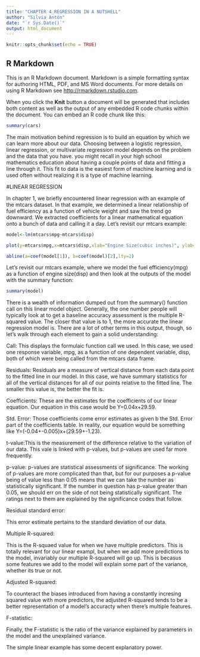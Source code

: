 ---
title: "CHAPTER 4_REGRESSION IN A NUTSHELL"
author: "Silvia Antón"
date: "`r Sys.Date()`"
output: html_document
---

```{r setup, include=FALSE}
knitr::opts_chunk$set(echo = TRUE)
```

## R Markdown

This is an R Markdown document. Markdown is a simple formatting syntax for authoring HTML, PDF, and MS Word documents. For more details on using R Markdown see <http://rmarkdown.rstudio.com>.

When you click the **Knit** button a document will be generated that includes both content as well as the output of any embedded R code chunks within the document. You can embed an R code chunk like this:

```{r cars}
summary(cars)
```
The main motivation behind regression is to build an equation by which we can learn more about our data. Choosing between a logistic regression, linear regression, or multivariate regression model depends on the problem and the data that you have. you might recall in your high school mathematics education about having a couple points of data and fitting a line through it. This fit to data is the easiest form of machine learning and is used often without realizing it is a type of machine learning.

#LINEAR REGRESSION

In chapter 1, we briefly encountered linear regression with an example of the mtcars dataset. In that example, we determined a linear relationship of fuel efficiency as a function of vehicle weight and saw the trend go downward. We extracted coefficients for a linear mathematical equation onto a bunch of data and calling it a day. Let's revisit our mtcars example:

```{r}

model<-lm(mtcars$mpg~mtcars$disp)

plot(y=mtcars$mpg,x=mtcars$disp,xlab="Engine Size(cubic inches)", ylab="Fuel Efficiency (Miles per Gallon)", main="Fuel Efficiency From the 'mtcars dataset")

abline(a=coef(model[1]), b=coef(model)[2],lty=2)

```
Let's revisit our mtcars example, where we model the fuel efficiency(mpg) as a function of engine size(disp) and then look at the outputs of the model with the summary function:

```{r}
summary(model)
```

There is a wealth of information dumped out from the summary() function call on this linear model object. Generally, the one number people will typically look at to get a baseline accuracy assessment is the multiple R-squared value. The closer that value is to 1, the more accurate the linear regression model is. There are a lot of other terms in this output, though, so let's walk through each element to gain a solid understanding:

Call: This displays the formulaic function call we used. In this case, we used one response variable, mpg, as a function of one dependent variable, disp, both of which were being called from the mtcars data frame.

Residuals: Residuals are a measure of vertical distance from each data point to the fitted line in our model. In this case, we have summary statistics for all of the vertical distances for all of our points relative to the fitted line. The smaller this value is, the better the fit is.

Coefficients: These are the estimates for the coefficients of our linear equation. Our equation in this case would be Y=0.04x+29.59.

Std. Error: Those coefficients come error estimates as given b the Std. Error part of the coefficients table. In reality, our equation would be something like Y=(-0.04+-0.005)x+(29.59+-1.23).

t-value:This is the measurement of the difference relative to the variation of our data. This vale is linked with p-values, but p-values are used far more frequently.

p-value: p-values are statistical assessments of significance. The working of p-values are more complicated than that, but for our purposes a p-value being of value less than 0.05 means that we can take the number as statistically significant. If the number in question has p-value greater than 0.05, we should err on the side of not being statistically significant. The ratings next to them are explained by the significance codes that follow.

Residual standard error:

This error estimate pertains to the standard deviation of our data.

Multiple R-squared:

This is the R-squaed value for when we have multiple predictors. This is totally relevant for our linear exampl, but when we add more predictions to the model, invariably our multiple R-squared will go up. This is becasus some features we add to the model will explain some part of the variance, whether its true or not.

Adjusted R-squared:

To counteract the biases introduced from having a constantly incresing squared value with more predictors, the adjusted R-squared tends to be a better representation of a model's accuracty when there's multiple features.

F-statistic:

Finally, the F-statistic is the ratio of the variance explained by parameters in the model and the unexplained variance.

The simple linear example has some decent explanatory power.
